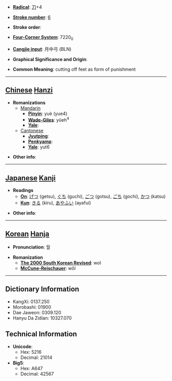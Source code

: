 * '''[[Wiktionary:Chinese radical index| Radical]]''': [[Wiktionary:Chinese radical index 刀|刀]]+4

* '''[[Wiktionary:Chinese total strokes index|Stroke number]]''': [[Wiktionary:Chinese total strokes index 6|6]]

* '''Stroke order''': 

* '''[[Wiktionary:Chinese four corner index|Four-Corner System]]''': 7220<sub>0</sub>

* '''[[Wiktionary:Chinese Cangjie index|Cangjie input]]''': 月中弓 (BLN)

* '''Graphical Significance and Origin''': 

* '''Common Meaning''': cutting off feet as form of punishment

----

== [[Chinese]] [[Hanzi]] ==

* '''Romanizations'''
** [[Mandarin]]
*** '''[[Pinyin]]''': yuè (yue4)
*** '''[[Wade-Giles]]''': yüeh<sup>4</sup>
*** '''[[Yale]]''': 
**[[Cantonese]]
***'''[[Jyutping]]''':
***'''[[Penkyamp]]''': 
***'''[[Yale]]''': yut6

* '''Other info''': 

----

== [[Japanese]] [[Kanji]] ==

* '''Readings'''
** '''[[On]]''': [[げつ]] (getsu), [[ぐち]] (guchi), [[ごつ]] (gotsu), [[ごち]] (gochi), [[かつ]] (katsu)
** '''[[Kun]]''': [[きる]] (kiru), [[あやふい]] (ayafui)

* '''Other info''':  

----

== [[Korean]] [[Hanja]] ==

* '''Pronunciation''': 월

* '''Romanization'''
** '''[[The 2000 South Korean Revised Romanization|The 2000 South Korean Revised]]''': wol
** '''[[McCune-Reischauer]]''': wŏl

----

== Dictionary Information ==

* KangXi: 0137.250
* Morobashi: 01900
* Dae Jaweon: 0309.120
* Hanyu Da Zidian: 10327.070

== Technical Information ==

* '''Unicode''':
** Hex: 5216
** Decimal: 21014
* '''Big5''':
** Hex: A647
** Decimal: 42567